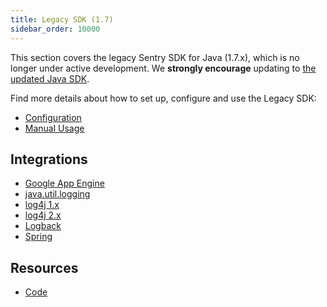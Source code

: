 ```yaml
---
title: Legacy SDK (1.7)
sidebar_order: 10000
---
```


This section covers the legacy Sentry SDK for Java (1.7.x), which is no longer under active development. We **strongly encourage** updating to [the updated Java SDK](/platforms/java/).

Find more details about how to set up, configure and use the Legacy SDK:

- [Configuration](/platforms/java/legacy/configuration)
- [Manual Usage](/platforms/java/legacy/usage)

## Integrations

- [Google App Engine](/platforms/java/legacy/google-app-engine/)
- [java.util.logging](/platforms/java/legacy/logging/)
- [log4j 1.x](/platforms/java/legacy/log4j/)
- [log4j 2.x](/platforms/java/legacy/log4j2/)
- [Logback](/platforms/java/legacy/logback/)
- [Spring](/platforms/java/legacy/spring/)

## Resources

- [Code](https://github.com/getsentry/sentry-java/tree/v1.7.30)
